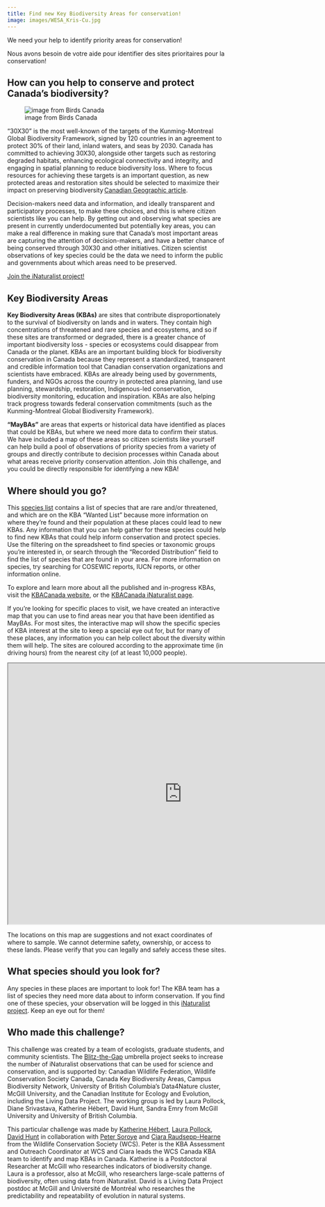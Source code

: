 ```yaml
---
title: Find new Key Biodiversity Areas for conservation!
image: images/WESA_Kris-Cu.jpg
---
```


We need your help to identify priority areas for conservation! 

Nous avons besoin de votre aide pour identifier des sites prioritaires pour la conservation! 

## How can you help to conserve and protect Canada’s biodiversity?

![image from Birds Canada](images/KBA-photos-by-Amanda-Bichel.jpg)

“30X30” is the most well-known of the targets of the Kunming-Montreal Global Biodiversity Framework, signed by 120 countries in an agreement to protect 30% of their land, inland waters, and seas by 2030. Canada has committed to achieving 30X30, alongside other targets such as restoring degraded habitats, enhancing ecological connectivity and integrity, and engaging in spatial planning to reduce biodiversity loss. Where to focus resources for achieving these targets is an important question, as new protected areas and restoration sites should be selected to maximize their impact on preserving biodiversity [Canadian Geographic article](https://canadiangeographic.ca/articles/safeguarding-the-future-of-canadas-environment/).

Decision-makers need data and information, and ideally transparent and participatory processes, to make these choices, and this is where citizen scientists like you can help. By getting out and observing what species are present in currently underdocumented but potentially key areas, you can make a real difference in making sure that Canada’s most important areas are capturing the attention of decision-makers, and have a better chance of being conserved through 30X30 and other initiatives. Citizen scientist observations of key species could be the data we need to inform the public and governments about which areas need to be preserved. 

[Join the iNaturalist project!](https://inaturalist.ca/projects/maybas-conservation-priorities-in-canada){.btn .btn-primary .btn role="button"}

## Key Biodiversity Areas 

__Key Biodiversity Areas (KBAs)__ are sites that contribute disproportionately to the survival of biodiversity on lands and in waters. They contain high concentrations of threatened and rare species and ecosystems, and so if these sites are transformed or degraded, there is a greater chance of important biodiversity loss - species or ecosystems could disappear from Canada or the planet. KBAs are an important building block for biodiversity conservation in Canada because they represent a standardized, transparent and credible information tool that Canadian conservation organizations and scientists have embraced. KBAs are already being used by governments, funders, and NGOs across the country in protected area planning, land use planning, stewardship, restoration, Indigenous-led conservation, biodiversity monitoring, education and inspiration. KBAs are also helping track progress towards federal conservation commitments (such as the Kunming-Montreal Global Biodiversity Framework). 

__“MayBAs”__ are areas that experts or historical data have identified as places that could be KBAs, but where we need more data to confirm their status. We have included a map of these areas so citizen scientists like yourself can help build a pool of observations of priority species from a variety of groups and directly contribute to decision processes within Canada about what areas receive priority conservation attention. Join this challenge, and you could be directly responsible for identifying a new KBA!  

## Where should you go?

This [species list](https://docs.google.com/spreadsheets/d/13sVfHA7ZQC7CR3s1qJyea5NH210DEXG2/edit?usp=sharing&ouid=100802341057493756245&rtpof=true&sd=true) contains a list of species that are rare and/or threatened, and which are on the KBA “Wanted List” because more information on where they’re found and their population at these places could lead to new KBAs. Any information that you can help gather for these species could help to find new KBAs that could help inform conservation and protect species. Use the filtering on the spreadsheet to find species or taxonomic groups you’re interested in, or search through the “Recorded Distribution” field to find the list of species that are found in your area. For more information on species, try searching for COSEWIC reports, IUCN reports, or other information online. 

To explore and learn more about all the published and in-progress KBAs, visit the [KBACanada website](https://kbacanada.org/explore/map-viewer/), or the [KBACanada iNaturalist page](https://www.inaturalist.org/projects/key-biodiversity-areas-of-canada). 

If you’re looking for specific places to visit, we have created an interactive map that you can use to find areas near you that have been identified as MayBAs. For most sites, the interactive map will show the specific species of KBA interest at the site to keep a special eye out for, but for many of these places, any information you can help collect about the diversity within them will help. The sites are coloured according to the approximate time (in driving hours) from the nearest city (of at least 10,000 people).

```{=html}
<iframe width="800" height="600" src="https://pollocklab.github.io/blitzthegap-mayBA/challenge_mayBA_map.html" title="MayBAs in Canada" data-external="1"></iframe>
```

:::{.callout-warning}
The locations on this map are suggestions and not exact coordinates of where to sample. We cannot determine safety, ownership, or access to these lands. Please verify that you can legally and safely access these sites.
:::

## What species should you look for?

Any species in these places are important to look for! The KBA team has a list of species they need more data about to inform conservation. If you find one of these species, your observation will be logged in this [iNaturalist project](https://inaturalist.ca/projects/maybas-conservation-priorities-in-canada). Keep an eye out for them!

## Who made this challenge?

This challenge was created by a team of ecologists, graduate students, and community scientists. The [Blitz-the-Gap](https://blitzthegap.org/) umbrella project seeks to increase the number of iNaturalist observations that can be used for science and conservation, and is supported by: Canadian Wildlife Federation, Wildlife Conservation Society Canada, Canada Key Biodiversity Areas, Campus Biodiversity Network, University of British Columbia’s Data4Nature cluster, McGill University, and the Canadian Institute for Ecology and Evolution, including the Living Data Project. The working group is led by Laura Pollock, Diane Srivastava, Katherine Hébert, David Hunt, Sandra Emry from McGill University and University of British Columbia. 

This particular challenge was made by [Katherine Hébert](https://katherinehebert.github.io/), [Laura Pollock](https://qbiodiversity.org/), [David Hunt](https://davidagahunt.weebly.com/about.html) in collaboration with [Peter Soroye](https://wcscanada.org/about/contact/peter-soroye/) and [Ciara Raudsepp-Hearne](https://wcscanada.org/about/contact/ciara-raudsepp-hearne/) from the Wildlife Conservation Society (WCS). Peter is the KBA Assessment and Outreach Coordinator at WCS and Ciara leads the WCS Canada KBA team to identify and map KBAs in Canada. Katherine is a Postdoctoral Researcher at McGill who researches indicators of biodiversity change. Laura is a professor, also at McGill, who researchers large-scale patterns of biodiversity, often using data from iNaturalist. David is a Living Data Project postdoc at McGill and Université de Montréal who researches the predictability and repeatability of evolution in natural systems. 